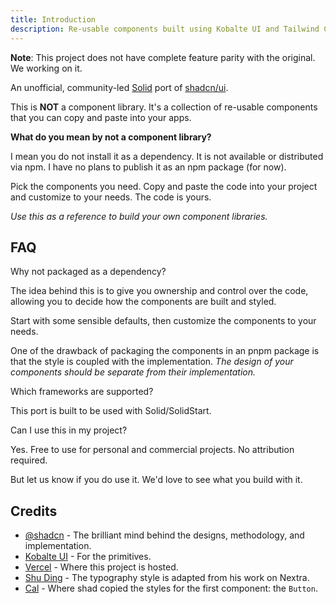 ```yaml
---
title: Introduction
description: Re-usable components built using Kobalte UI and Tailwind CSS.
---
```


<Alert>
<AlertDescription>

**Note**: This project does not have complete feature parity with the original. We working on it.

</AlertDescription>
</Alert>

An unofficial, community-led [Solid](https://www.solidjs.com/) port of [shadcn/ui](https://ui.shadcn.com).

This is **NOT** a component library. It's a collection of re-usable components that you can copy and paste into your apps.

**What do you mean by not a component library?**

I mean you do not install it as a dependency. It is not available or distributed via npm. I have no plans to publish it as an npm package (for now).

Pick the components you need. Copy and paste the code into your project and customize to your needs. The code is yours.

_Use this as a reference to build your own component libraries._

## FAQ

<Accordion collapsible>
<AccordionItem value="item-1">
<AccordionTrigger>Why not packaged as a dependency?</AccordionTrigger>
<AccordionContent>

The idea behind this is to give you ownership and control over the code, allowing you to decide how the components are built and styled.

Start with some sensible defaults, then customize the components to your needs.

One of the drawback of packaging the components in an pnpm package is that the style is coupled with the implementation. _The design of your components should be separate from their implementation._

</AccordionContent>
</AccordionItem>
<AccordionItem value="item-2">
<AccordionTrigger>Which frameworks are supported?</AccordionTrigger>
<AccordionContent>

This port is built to be used with Solid/SolidStart.

</AccordionContent>
</AccordionItem>
<AccordionItem value="item-3">
<AccordionTrigger>Can I use this in my project?</AccordionTrigger>
<AccordionContent>

Yes. Free to use for personal and commercial projects. No attribution required.

But let us know if you do use it. We'd love to see what you build with it.

</AccordionContent>
</AccordionItem>
</Accordion>

## Credits

- [@shadcn](https://twitter.com/shadcn) - The brilliant mind behind the designs, methodology, and implementation.
- [Kobalte UI](https://kobalte.dev) - For the primitives.
- [Vercel](https://vercel.com) - Where this project is hosted.
- [Shu Ding](https://shud.in) - The typography style is adapted from his work on Nextra.
- [Cal](https://cal.com) - Where shad copied the styles for the first component: the `Button`.

